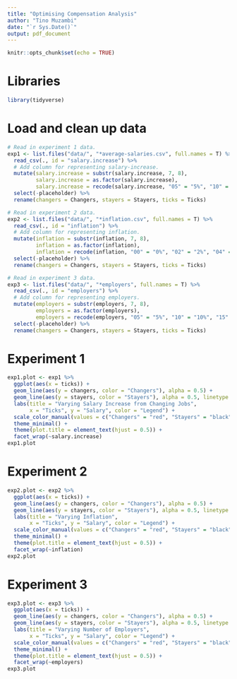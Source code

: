 ```yaml
---
title: "Optimising Compensation Analysis"
author: "Tino Muzambi"
date: "`r Sys.Date()`"
output: pdf_document
---
```


```r
knitr::opts_chunk$set(echo = TRUE)
```

# Libraries
```r
library(tidyverse)
```

# Load and clean up data
```r
# Read in experiment 1 data.
exp1 <- list.files("data/", "*average-salaries.csv", full.names = T) %>% 
  read_csv(., id = "salary.increase") %>% 
  # Add column for representing salary-increase.
  mutate(salary.increase = substr(salary.increase, 7, 8),
         salary.increase = as.factor(salary.increase),
         salary.increase = recode(salary.increase, "05" = "5%", "10" = "10%", "15" = "15%", "20" = "20%", "25" = "25%", "30" = "30%")) %>% 
  select(-placeholder) %>% 
  rename(changers = Changers, stayers = Stayers, ticks = Ticks)

# Read in experiment 2 data.
exp2 <- list.files("data/", "*inflation.csv", full.names = T) %>% 
  read_csv(., id = "inflation") %>% 
  # Add column for representing inflation.
  mutate(inflation = substr(inflation, 7, 8),
         inflation = as.factor(inflation),
         inflation = recode(inflation, "00" = "0%", "02" = "2%", "04" = "4%", "06" = "6%", "08" = "8%", "10" = "10%")) %>% 
  select(-placeholder) %>% 
  rename(changers = Changers, stayers = Stayers, ticks = Ticks)

# Read in experiment 3 data.
exp3 <- list.files("data/", "*employers", full.names = T) %>% 
  read_csv(., id = "employers") %>% 
  # Add column for representing employers.
  mutate(employers = substr(employers, 7, 8),
         employers = as.factor(employers),
         employers = recode(employers, "05" = "5%", "10" = "10%", "15" = "15%", "20" = "20%",)) %>% 
  select(-placeholder) %>% 
  rename(changers = Changers, stayers = Stayers, ticks = Ticks)
```

# Experiment 1
```r
exp1.plot <- exp1 %>% 
  ggplot(aes(x = ticks)) +
  geom_line(aes(y = changers, color = "Changers"), alpha = 0.5) +
  geom_line(aes(y = stayers, color = "Stayers"), alpha = 0.5, linetype = "dashed") +
  labs(title = "Varying Salary Increase from Changing Jobs",
       x = "Ticks", y = "Salary", color = "Legend") +
  scale_color_manual(values = c("Changers" = "red", "Stayers" = "black")) +
  theme_minimal() +
  theme(plot.title = element_text(hjust = 0.5)) + 
  facet_wrap(~salary.increase)
exp1.plot
```

# Experiment 2
```r
exp2.plot <- exp2 %>% 
  ggplot(aes(x = ticks)) +
  geom_line(aes(y = changers, color = "Changers"), alpha = 0.5) +
  geom_line(aes(y = stayers, color = "Stayers"), alpha = 0.5, linetype = "dashed") +
  labs(title = "Varying Inflation",
       x = "Ticks", y = "Salary", color = "Legend") +
  scale_color_manual(values = c("Changers" = "red", "Stayers" = "black")) +
  theme_minimal() +
  theme(plot.title = element_text(hjust = 0.5)) + 
  facet_wrap(~inflation)
exp2.plot
```

# Experiment 3
```r
exp3.plot <- exp3 %>% 
  ggplot(aes(x = ticks)) +
  geom_line(aes(y = changers, color = "Changers"), alpha = 0.5) +
  geom_line(aes(y = stayers, color = "Stayers"), alpha = 0.5, linetype = "dashed") +
  labs(title = "Varying Number of Employers",
       x = "Ticks", y = "Salary", color = "Legend") +
  scale_color_manual(values = c("Changers" = "red", "Stayers" = "black")) +
  theme_minimal() +
  theme(plot.title = element_text(hjust = 0.5)) + 
  facet_wrap(~employers)
exp3.plot
```

